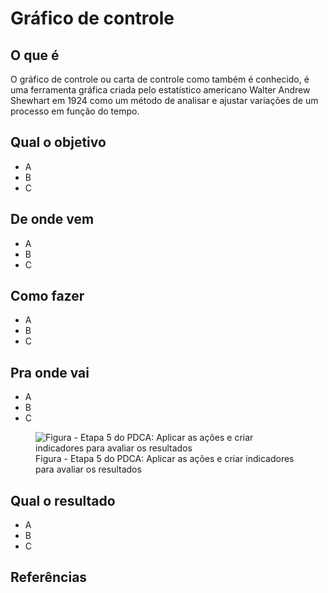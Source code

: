 # Gráfico de controle

## O que é {.unnumbered}

O gráfico de controle ou carta de controle como também é conhecido, é uma ferramenta gráfica criada pelo estatístico americano Walter Andrew Shewhart em 1924 como um método de analisar e ajustar variações de um processo em função do tempo. 


## Qual o objetivo {.unnumbered}

- A
- B
- C

## De onde vem {.unnumbered}

- A
- B
- C

## Como fazer {.unnumbered}

- A
- B
- C

## Pra onde vai {.unnumbered}

- A
- B
- C

![Figura - Etapa 5 do PDCA: Aplicar as ações e criar indicadores para avaliar os resultados](images/step_5.png)

## Qual o resultado {.unnumbered}

- A
- B
- C

## Referências {.unnumbered}